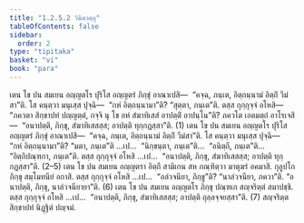 ```yaml
---
title: "1.2.5.2 วินีตวตฺถุ"
tableOfContents: false
sidebar:
  order: 2
type: "tipitaka"
basket: "vi"
book: "para"
---
```



<DynamicBreadcrumb />

<Division number="341" book="para">

<Paragraph number="1412" book="para">
เตน โข ปน สมเยน อญฺญตโร ปุริโส อญฺญตรํ ภิกฺขุํ อาณาเปสิ—  “คจฺฉ, ภนฺเต, อิตฺถนฺนามํ อิตฺถิํ วีมํสา”ติ. โส คนฺตฺวา มนุเสฺส ปุจฺฉิ—  “กหํ อิตฺถนฺนามา”ติ? “สุตฺตา, ภนฺเต”ติ. ตสฺส กุกฺกุจฺจํ อโหสิ—  “ภควตา สิกฺขาปทํ ปญฺญตฺตํ, กจฺจิ นุ โข อหํ สํฆาทิเสสํ อาปตฺติํ อาปนฺโน”ติ? ภควโต เอตมตฺถํ อาโรเจสิ—  “อนาปตฺติ, ภิกฺขุ, สํฆาทิเสสสฺส; อาปตฺติ ทุกฺกฏสฺสา”ติ. (1)
</Paragraph>

<Paragraph number="1413" book="para">
เตน โข ปน สมเยน อญฺญตโร ปุริโส อญฺญตรํ ภิกฺขุํ อาณาเปสิ—  “คจฺฉ, ภนฺเต, อิตฺถนฺนามํ อิตฺถิํ วีมํสา”ติ. โส คนฺตฺวา มนุเสฺส ปุจฺฉิ—  “กหํ อิตฺถนฺนามา”ติ? “มตา, ภนฺเต”ติ …เป…  “นิกฺขนฺตา, ภนฺเต”ติ…  “อนิตฺถี, ภนฺเต”ติ…  “อิตฺถิปณฺฑกา, ภนฺเต”ติ. ตสฺส กุกฺกุจฺจํ อโหสิ …เป…  “อนาปตฺติ, ภิกฺขุ, สํฆาทิเสสสฺส; อาปตฺติ ทุกฺกฏสฺสา”ติ. (2–5)
</Paragraph>

<Paragraph number="1414" book="para">
เตน โข ปน สมเยน อญฺญตรา อิตฺถี สามิเกน สห ภณฺฑิตฺวา มาตุฆรํ อคมาสิ. กุลูปโก ภิกฺขุ สมฺโมทนียํ อกาสิ. ตสฺส กุกฺกุจฺจํ อโหสิ …เป…  “อลํวจนียา, ภิกฺขู”ติ? “นาลํวจนียา, ภควา”ติ. “อนาปตฺติ, ภิกฺขุ, นาลํวจนียายา”ติ. (6)
</Paragraph>

<Paragraph number="1415" book="para">
เตน โข ปน สมเยน อญฺญตโร ภิกฺขุ ปณฺฑเก สญฺจริตฺตํ สมาปชฺชิ. ตสฺส กุกฺกุจฺจํ อโหสิ …เป…  “อนาปตฺติ, ภิกฺขุ, สํฆาทิเสสสฺส; อาปตฺติ ถุลฺลจฺจยสฺสา”ติ. (7)

</Paragraph>
</Division>

<Paragraph number="1416" type="center" book="para">
สญฺจริตฺตสิกฺขาปทํ นิฏฺฐิตํ ปญฺจมํ.
</Paragraph>